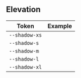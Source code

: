 
<Meta title="Tokens/Elevation" />

## Elevation

<table>
  <thead>
    <tr>
      <th>Token</th>
      <th>Example</th>
    </tr>
  </thead>
  <tbody>
    <tr>
      <td>
        <code>--shadow-xs</code>
      </td>
      <td>
        <div
          class="elevation-demo"
          style={{
            backgroundColor: 'var(--color-grey-50)',
            width: 'var(--space-xl)',
            height: 'var(--space-xl)',
            borderRadius: 'var(--radius-s)',
            boxShadow: 'var(--shadow-xs)'
          }}
        ></div>
      </td>
    </tr>
    <tr>
      <td>
        <code>--shadow-s</code>
      </td>
      <td>
        <div
          class="elevation-demo"
          style={{
            backgroundColor: 'var(--color-grey-50)',
            width: 'var(--space-xl)',
            height: 'var(--space-xl)',
            borderRadius: 'var(--radius-s)',
            boxShadow: 'var(--shadow-s)'
          }}
        ></div>
      </td>
    </tr>
    <tr>
      <td>
        <code>--shadow-m</code>
      </td>
      <td>
        <div
          class="elevation-demo"
          style={{
            backgroundColor: 'var(--color-grey-50)',
            width: 'var(--space-xl)',
            height: 'var(--space-xl)',
            borderRadius: 'var(--radius-s)',
            boxShadow: 'var(--shadow-m)'
          }}
        ></div>
      </td>
    </tr>
    <tr>
      <td>
        <code>--shadow-l</code>
      </td>
      <td>
        <div
          class="elevation-demo"
          style={{
            backgroundColor: 'var(--color-grey-50)',
            width: 'var(--space-xl)',
            height: 'var(--space-xl)',
            borderRadius: 'var(--radius-s)',
            boxShadow: 'var(--shadow-l)'
          }}
        ></div>
      </td>
    </tr>
    <tr>
      <td>
        <code>--shadow-xl</code>
      </td>
      <td>
        <div
          class="elevation-demo"
          style={{
            backgroundColor: 'var(--color-grey-50)',
            width: 'var(--space-xl)',
            height: 'var(--space-xl)',
            borderRadius: 'var(--radius-s)',
            boxShadow: 'var(--shadow-xl)'
          }}
        ></div>
      </td>
    </tr>
  </tbody>
</table>
